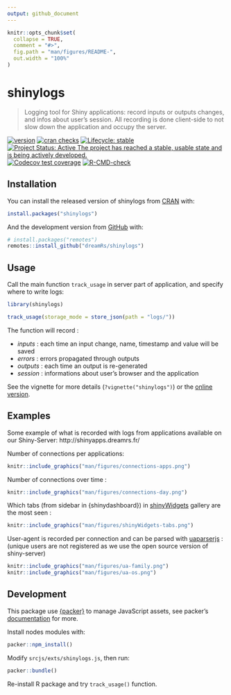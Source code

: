 ```yaml
---
output: github_document
---
```


<!-- README.md is generated from README.Rmd. Please edit that file -->

```r
knitr::opts_chunk$set(
  collapse = TRUE,
  comment = "#>",
  fig.path = "man/figures/README-",
  out.width = "100%"
)
```

# shinylogs

> Logging tool for Shiny applications: record inputs or outputs changes, and infos about user's session. All recording is done client-side to not slow down the application and occupy the server.

<!-- badges: start -->
[![version](http://www.r-pkg.org/badges/version/shinylogs)](https://CRAN.R-project.org/package=shinylogs)
[![cran checks](https://cranchecks.info/badges/worst/shinylogs)](https://cranchecks.info/pkgs/shinylogs)
[![Lifecycle: stable](https://img.shields.io/badge/lifecycle-stable-brightgreen.svg)](https://lifecycle.r-lib.org/articles/stages.html)
[![Project Status: Active The project has reached a stable, usable state and is being actively developed.](https://www.repostatus.org/badges/latest/active.svg)](https://www.repostatus.org/#active)
[![Codecov test coverage](https://codecov.io/gh/dreamRs/shinylogs/branch/master/graph/badge.svg)](https://app.codecov.io/gh/dreamRs/shinylogs?branch=master)
[![R-CMD-check](https://github.com/dreamRs/shinylogs/actions/workflows/R-CMD-check.yaml/badge.svg)](https://github.com/dreamRs/shinylogs/actions/workflows/R-CMD-check.yaml)
<!-- badges: end -->



## Installation

You can install the released version of shinylogs from [CRAN](https://CRAN.R-project.org/package=shinylogs) with:

```r
install.packages("shinylogs")
```

And the development version from [GitHub](https://github.com/dreamRs/shinylogs) with:

```r
# install.packages("remotes")
remotes::install_github("dreamRs/shinylogs")
```


## Usage

Call the main function `track_usage` in server part of application, and specify where to write logs:

```r
library(shinylogs)

track_usage(storage_mode = store_json(path = "logs/"))
```

The function will record : 

* *inputs* : each time an input change, name, timestamp and value will be saved
* *errors* : errors propagated through outputs
* *outputs* : each time an output is re-generated
* *session* : informations about user's browser and the application

See the vignette for more details (` ?vignette("shinylogs")`) or the [online version](https://dreamrs.github.io/shinylogs/articles/shinylogs.html).


## Examples

Some example of what is recorded with logs from applications available on our Shiny-Server: http://shinyapps.dreamrs.fr/


Number of connections per applications:

```r
knitr::include_graphics("man/figures/connections-apps.png")
```


Number of connections over time :

```r
knitr::include_graphics("man/figures/connections-day.png")
```


Which tabs (from sidebar in {shinydashboard}) in [shinyWidgets](https://github.com/dreamRs/shinyWidgets) gallery are the most seen : 

```r
knitr::include_graphics("man/figures/shinyWidgets-tabs.png")
```


User-agent is recorded per connection and can be parsed with [uaparserjs](https://github.com/hrbrmstr/uaparserjs) :
(unique users are not registered as we use the open source version of shiny-server)

```r
knitr::include_graphics("man/figures/ua-family.png")
knitr::include_graphics("man/figures/ua-os.png")
```


## Development

This package use [{packer}](https://github.com/JohnCoene/packer) to manage JavaScript assets, see packer's [documentation](https://packer.john-coene.com/#/) for more.

Install nodes modules with:

```r
packer::npm_install()
```

Modify `srcjs/exts/shinylogs.js`, then run:

```r
packer::bundle()
```

Re-install R package and try `track_usage()` function.
